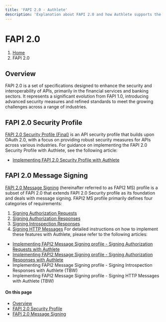 ```yaml
---
title: 'FAPI 2.0 - Authlete'
description: 'Explanation about FAPI 2.0 and how Authlete supports the specification.'"
---
```


# FAPI 2.0
1. [Home](https://www.authlete.com/)
3. FAPI 2.0
## Overview
FAPI 2.0 is a set of specifications designed to enhance the security and interoperability of APIs, primarily in the financial services and banking sectors. It represents a significant evolution from FAPI 1.0, introducing advanced security measures and refined standards to meet the growing challenges across a range of industries.
## FAPI 2.0 Security Profile
[FAPI 2.0 Security Profile (Final)](https://openid.net/specs/fapi-security-profile-2_0-final.html) is an API security profile that builds upon OAuth 2.0, with a focus on providing robust security measures for APIs across various industries. For guidance on implementing the FAPI 2.0 Security Profile with Authlete, see the following article:
- [Implementing FAPI 2.0 Security Profile with Authlete](/fapi2/sp)
## FAPI 2.0 Message Signing
[FAPI 2.0 Message Signing](https://openid.bitbucket.io/fapi/fapi-2_0-message-signing.html) (hereinafter referred to as FAPI2 MS) profile is a subset of FAPI 2.0 that extends FAPI 2.0 Security profile as its foundation and deals with message signing. FAPI2 MS profile primarily defines four categories of requirements:
1. [Signing Authorization Requests](https://openid.bitbucket.io/fapi/fapi-2_0-message-signing.html#section-5.3)
2. [Signing Authorization Responses](https://openid.bitbucket.io/fapi/fapi-2_0-message-signing.html#section-5.4)
3. [Signing Introspection Responses](https://openid.bitbucket.io/fapi/fapi-2_0-message-signing.html#section-5.5)
4. [Signing HTTP Messages](https://openid.bitbucket.io/fapi/fapi-2_0-message-signing.html#section-5.6)
For detailed instructions on how to implement these features with Authlete, please refer to the following articles:
- [Implementing FAPI2 Message Signing profile - Signing Authorization Requests with Authlete](/fapi2/ms/authreq)
- [Implementing FAPI2 Message Signing profile - Signing Authorization Responses with Authlete](/fapi2/ms/authres)
- Implementing FAPI2 Message Signing profile - Signing Introspection Responses with Authlete (TBW)
- Implementing FAPI2 Message Signing profile - Signing HTTP Messages with Authlete (TBW)
#### On this page
- [Overview](#overview)
- [FAPI 2.0 Security Profile](#fapi-20-security-profile)
- [FAPI 2.0 Message Signing](#fapi-20-message-signing)

